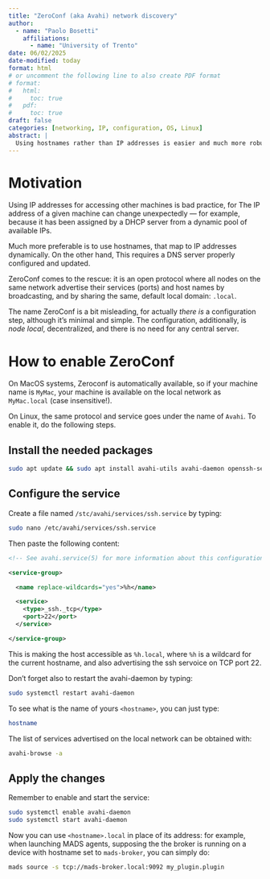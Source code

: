 ```yaml
---
title: "ZeroConf (aka Avahi) network discovery"
author:
  - name: "Paolo Bosetti"
    affiliations: 
      - name: "University of Trento"
date: 06/02/2025
date-modified: today
format: html
# or uncomment the following line to also create PDF format
# format: 
#   html:
#     toc: true
#   pdf:
#     toc: true
draft: false
categories: [networking, IP, configuration, OS, Linux]
abstract: |
  Using hostnames rather than IP addresses is easier and much more robust. In this guide, we learn how to setup a Linux box for advertising its address by using the Avahi protocol/service.
---
```


# Motivation

Using IP addresses for accessing other machines is bad practice, for The IP address of a given machine can change unexpectedly --- for example, because it has been assigned by a DHCP server from a dynamic pool of available IPs.

Much more preferable is to use hostnames, that map to IP addresses dynamically. On the other hand, This requires a DNS server properly configured and updated. 

ZeroConf comes to the rescue: it is an open protocol where all nodes on the same network advertise their services (ports) and host names by broadcasting, and by sharing the same, default local domain: `.local`.

The name ZeroConf is a bit misleading, for actually *there is* a configuration step, although it's minimal and simple. The configuration, additionally, is *node local*, decentralized, and there is no need for any central server.


# How to enable ZeroConf

On MacOS systems, Zeroconf is automatically available, so if your machine name is `MyMac`, your machine is available on the local network as `MyMac.local` (case insensitive!).

On Linux, the same protocol and service goes under the name of `Avahi`. To enable it, do the following steps.

## Install the needed packages

```bash
sudo apt update && sudo apt install avahi-utils avahi-daemon openssh-server
```

## Configure the service

Create a file named `/stc/avahi/services/ssh.service` by typing:

```bash
sudo nano /etc/avahi/services/ssh.service
```

Then paste the following content:

```xml
<!-- See avahi.service(5) for more information about this configuration file -->

<service-group>

  <name replace-wildcards="yes">%h</name>

  <service>
    <type>_ssh._tcp</type>
    <port>22</port>
  </service>

</service-group>
```

This is making the host accessible as `%h.local`, where `%h` is a wildcard for the current hostname, and also advertising the ssh servoice on TCP port 22.

Don't forget also to restart the avahi-daemon by typing:

```bash
sudo systemctl restart avahi-daemon
```

To see what is the name of yours `<hostname>`, you can just type:

```bash
hostname
```

The list of services advertised on the local network can be obtained with:

```bash
avahi-browse -a
```

## Apply the changes

Remember to enable and start the service:

```bash
sudo systemctl enable avahi-daemon
sudo systemctl start avahi-daemon
```

Now you can use `<hostname>.local` in place of its address: for example, when launching MADS agents, supposing the the broker is running on a device with hostname set to `mads-broker`, you can simply do:

```bash
mads source -s tcp://mads-broker.local:9092 my_plugin.plugin
```

